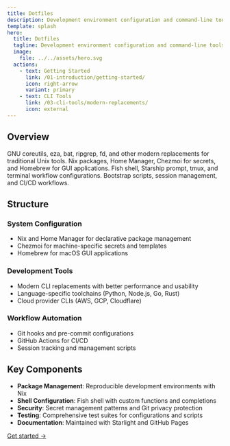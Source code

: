```yaml
---
title: Dotfiles
description: Development environment configuration and command-line tools
template: splash
hero:
  title: Dotfiles
  tagline: Development environment configuration and command-line tools
  image:
    file: ../../assets/hero.svg
  actions:
    - text: Getting Started
      link: /01-introduction/getting-started/
      icon: right-arrow
      variant: primary
    - text: CLI Tools
      link: /03-cli-tools/modern-replacements/
      icon: external
---
```



## Overview

<CardGrid stagger>
  <Card title="Modern CLI Tools" icon="laptop">
    GNU coreutils, eza, bat, ripgrep, fd, and other modern replacements for traditional Unix tools.
  </Card>
  <Card title="Configuration Management" icon="setting">
    Nix packages, Home Manager, Chezmoi for secrets, and Homebrew for GUI applications.
  </Card>
  <Card title="Shell Environment" icon="open-book">
    Fish shell, Starship prompt, tmux, and terminal workflow configurations.
  </Card>
  <Card title="Automation" icon="rocket">
    Bootstrap scripts, session management, and CI/CD workflows.
  </Card>
</CardGrid>

## Structure

### System Configuration
- Nix and Home Manager for declarative package management
- Chezmoi for machine-specific secrets and templates
- Homebrew for macOS GUI applications

### Development Tools
- Modern CLI replacements with better performance and usability
- Language-specific toolchains (Python, Node.js, Go, Rust)
- Cloud provider CLIs (AWS, GCP, Cloudflare)

### Workflow Automation
- Git hooks and pre-commit configurations
- GitHub Actions for CI/CD
- Session tracking and management scripts

## Key Components

- **Package Management**: Reproducible development environments with Nix
- **Shell Configuration**: Fish shell with custom functions and completions
- **Security**: Secret management patterns and Git privacy protection
- **Testing**: Comprehensive test suites for configurations and scripts
- **Documentation**: Maintained with Starlight and GitHub Pages

[Get started →](/01-introduction/getting-started/)
